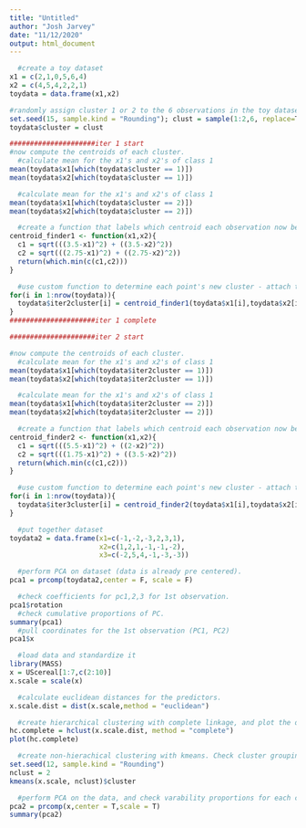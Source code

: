 ```yaml
---
title: "Untitled"
author: "Josh Jarvey"
date: "11/12/2020"
output: html_document
---
```



```r
  #create a toy dataset
x1 = c(2,1,0,5,6,4)
x2 = c(4,5,4,2,2,1)
toydata = data.frame(x1,x2)

#randomly assign cluster 1 or 2 to the 6 observations in the toy dataset
set.seed(15, sample.kind = "Rounding"); clust = sample(1:2,6, replace=T)
toydata$cluster = clust
```
```r
#####################iter 1 start
#now compute the centroids of each cluster.
  #calculate mean for the x1's and x2's of class 1
mean(toydata$x1[which(toydata$cluster == 1)])
mean(toydata$x2[which(toydata$cluster == 1)])

  #calculate mean for the x1's and x2's of class 1
mean(toydata$x1[which(toydata$cluster == 2)])
mean(toydata$x2[which(toydata$cluster == 2)])

  #create a function that labels which centroid each observation now belongs to using ecludian distance.
centroid_finder1 <- function(x1,x2){
  c1 = sqrt(((3.5-x1)^2) + ((3.5-x2)^2))
  c2 = sqrt(((2.75-x1)^2) + ((2.75-x2)^2))
  return(which.min(c(c1,c2)))
}

  #use custom function to determine each point's new cluster - attach this to the toydata frame.
for(i in 1:nrow(toydata)){
  toydata$iter2cluster[i] = centroid_finder1(toydata$x1[i],toydata$x2[i])
}
#####################iter 1 complete

#####################iter 2 start

#now compute the centroids of each cluster.
  #calculate mean for the x1's and x2's of class 1
mean(toydata$x1[which(toydata$iter2cluster == 1)])
mean(toydata$x2[which(toydata$iter2cluster == 1)])

  #calculate mean for the x1's and x2's of class 1
mean(toydata$x1[which(toydata$iter2cluster == 2)])
mean(toydata$x2[which(toydata$iter2cluster == 2)])

  #create a function that labels which centroid each observation now belongs to using ecludian distance.
centroid_finder2 <- function(x1,x2){
  c1 = sqrt(((5.5-x1)^2) + ((2-x2)^2))
  c2 = sqrt(((1.75-x1)^2) + ((3.5-x2)^2))
  return(which.min(c(c1,c2)))
}

  #use custom function to determine each point's new cluster - attach this to the toydata frame.
for(i in 1:nrow(toydata)){
  toydata$iter3cluster[i] = centroid_finder2(toydata$x1[i],toydata$x2[i])
}


```

```r
  #put together dataset
toydata2 = data.frame(x1=c(-1,-2,-3,2,3,1),
                      x2=c(1,2,1,-1,-1,-2),
                      x3=c(-2,5,4,-1,-3,-3))

  #perform PCA on dataset (data is already pre centered).
pca1 = prcomp(toydata2,center = F, scale = F)

  #check coefficients for pc1,2,3 for 1st observation.
pca1$rotation
  #check cumulative proportions of PC.
summary(pca1)
  #pull coordinates for the 1st observation (PC1, PC2)
pca1$x
```


```r
  #load data and standardize it
library(MASS)
x = UScereal[1:7,c(2:10)]
x.scale = scale(x)

  #calculate euclidean distances for the predictors. 
x.scale.dist = dist(x.scale,method = "euclidean")

  #create hierarchical clustering with complete linkage, and plot the dendrogram
hc.complete = hclust(x.scale.dist, method = "complete")
plot(hc.complete)

  #create non-hierachical clustering with kmeans. Check cluster groupings
set.seed(12, sample.kind = "Rounding") 
nclust = 2
kmeans(x.scale, nclust)$cluster

  #perform PCA on the data, and check varability proportions for each component.
pca2 = prcomp(x,center = T,scale = T)
summary(pca2)

```





